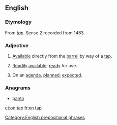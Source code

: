 ==English==

===Etymology===
From ''[[tap#Noun|tap]]''. Sense 2 recorded from 1483.

===Adjective===
{{en-adj|-|head=[[on]] [[tap]]}}

# {{context|of beer, etc.|lang=en}} [[available|Available]] directly from the [[barrel]] by way of a [[tap]].
# {{context|by extension|lang=en}} [[readily|Readily]] [[available]]; [[ready]] for use.
# On an [[agenda]], [[plan]]ned, [[expect]]ed.

===Anagrams===
* [[panto#English|panto]]

[[Category:English prepositional phrases]]

[[et:on tap]]
[[fr:on tap]]